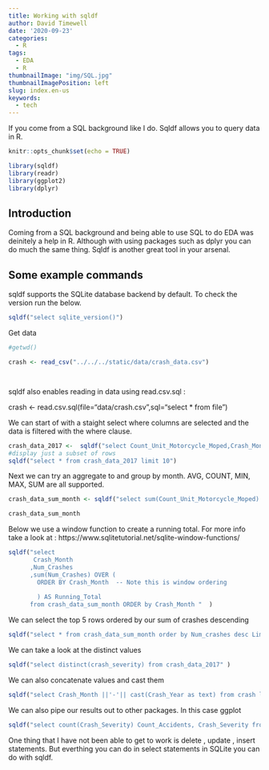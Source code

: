 ```yaml
---
title: Working with sqldf
author: David Timewell
date: '2020-09-23'
categories:
  - R
tags:
  - EDA
  - R
thumbnailImage: "img/SQL.jpg"
thumbnailImagePosition: left
slug: index.en-us
keywords:
  - tech
---
```


If you come from a SQL background like I do. Sqldf allows you to 
query data in R.

<!--more-->

```r
knitr::opts_chunk$set(echo = TRUE)
```




```r

library(sqldf)
library(readr)
library(ggplot2)
library(dplyr)

```

## Introduction

Coming from a SQL background and being able to use SQL to do EDA was deinitely a help in R. Although with using packages such as dplyr you can do much the same thing.
Sqldf is another great tool in your arsenal.


## Some example commands

sqldf supports the SQLite database backend by default. To check the version run the below.

```r

sqldf("select sqlite_version()")


```




Get data

```r


#getwd()

crash <- read_csv("../../../static/data/crash_data.csv")




```

sqldf also enables reading in data using read.csv.sql :

crash <- read.csv.sql(file="data/crash.csv",sql="select * from file")




We can start of with a staight select where columns are selected and the data is filtered with the where clause.

```r

crash_data_2017 <-  sqldf("select Count_Unit_Motorcycle_Moped,Crash_Month,Crash_Severity from crash where Crash_Year = 2017" )
#display just a subset of rows
sqldf("select * from crash_data_2017 limit 10")
```

Next we can try an aggregate to and group by month.
AVG, COUNT, MIN, MAX, SUM are all supported.


```r

crash_data_sum_month <- sqldf("select sum(Count_Unit_Motorcycle_Moped) as Num_Crashes,Crash_Month  from crash_data_2017 group by Crash_Month order by 1 DESC  "  )

crash_data_sum_month
```

Below we use a window function to create a running total.
For more info take a look at  : https://www.sqlitetutorial.net/sqlite-window-functions/


```r

sqldf("select 
       Crash_Month
      ,Num_Crashes
      ,sum(Num_Crashes) OVER (
        ORDER BY Crash_Month  -- Note this is window ordering
        
        ) AS Running_Total
      from crash_data_sum_month ORDER by Crash_Month "  )

```

We can select the top 5 rows ordered by our sum of crashes descending


```r


sqldf("select * from crash_data_sum_month order by Num_crashes desc Limit 5") 


```


We can take a look at the distinct values

```r

sqldf("select distinct(crash_severity) from crash_data_2017" )


```


We can also concatenate values and cast them

```r

sqldf("select Crash_Month ||'-'|| cast(Crash_Year as text) from crash limit 10" )


```


We can also pipe our results out to other packages. In this case ggplot


```r

sqldf("select count(Crash_Severity) Count_Accidents, Crash_Severity from crash_data_2017 group by Crash_Severity ") %>% ggplot(aes(x=Crash_Severity,y=Count_Accidents)) + geom_col()


```



One thing that I have not been able to get to work is delete , update , insert statements. But everthing you can do in select statements in SQLite you can do with sqldf.


